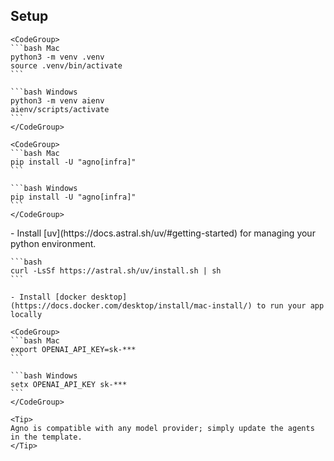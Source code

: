 ## Setup

<Steps>
  <Step title="Create and activate a virtual environment">

    <CodeGroup>
    ```bash Mac
    python3 -m venv .venv
    source .venv/bin/activate
    ```

    ```bash Windows
    python3 -m venv aienv
    aienv/scripts/activate
    ```
    </CodeGroup>

  </Step>
  <Step title="Install Agno">

    <CodeGroup>
    ```bash Mac
    pip install -U "agno[infra]"
    ```

    ```bash Windows
    pip install -U "agno[infra]"
    ```
    </CodeGroup>

  </Step>
  <Step title="Install uv and docker">
    - Install [uv](https://docs.astral.sh/uv/#getting-started) for managing your python environment.

    ```bash
    curl -LsSf https://astral.sh/uv/install.sh | sh
    ```

    - Install [docker desktop](https://docs.docker.com/desktop/install/mac-install/) to run your app locally

  </Step>
  <Step title="Export your OpenAI key">

    <CodeGroup>
    ```bash Mac
    export OPENAI_API_KEY=sk-***
    ```

    ```bash Windows
    setx OPENAI_API_KEY sk-***
    ```
    </CodeGroup>

    <Tip>
    Agno is compatible with any model provider; simply update the agents in the template.
    </Tip>

  </Step>
</Steps>
